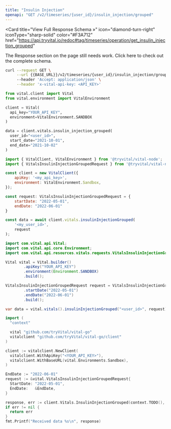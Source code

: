 ```yaml
---
title: "Insulin Injection"
openapi: "GET /v2/timeseries/{user_id}/insulin_injection/grouped"
---
```


<Card
  title="View Full Response Schema »"
  icon="diamond-turn-right"
  iconType="sharp-solid"
  color="#F3A712"
  href="https://api.tryvital.io/redoc#tag/timeseries/operation/get_insulin_injection_grouped"
>
  The Response section on the page still needs work. Click here to check out the complete schema.
</Card>

<RequestExample>

```bash cURL
curl --request GET \
     --url {{BASE_URL}}/v2/timeseries/{user_id}/insulin_injection/grouped?start_date={{START_DATE}}&end_date={{END_DATE}} \
     --header 'Accept: application/json' \
     --header 'x-vital-api-key: <API_KEY>'
```

```python Python
from vital.client import Vital
from vital.environment import VitalEnvironment

client = Vital(
  api_key="YOUR_API_KEY",
  environment=VitalEnvironment.SANDBOX
)

data = client.vitals.insulin_injection_grouped(
  user_id="<user_id>", 
  start_date="2021-10-01", 
  end_date="2021-10-02"
)
```

```javascript Node
import { VitalClient, VitalEnvironment } from '@tryvital/vital-node';
import { VitalsInsulinInjectionGroupedRequest } from '@tryvital/vital-node/api/resources/vitals';

const client = new VitalClient({
    apiKey: '<my_api_key>',
    environment: VitalEnvironment.Sandbox,
});

const request: VitalsInsulinInjectionGroupedRequest = {
    startDate: "2022-05-01",
    endDate: "2022-06-01"
}

const data = await client.vitals.insulinInjectionGrouped(
    '<my_user_id>',
    request
);
```

```java Java
import com.vital.api.Vital;
import com.vital.api.core.Environment;
import com.vital.api.resources.vitals.requests.VitalsInsulinInjectionGroupedRequest;

Vital vital = Vital.builder()
        .apiKey("YOUR_API_KEY")
        .environment(Environment.SANDBOX)
        .build();

VitalsInsulinInjectionGroupedRequest request = VitalsInsulinInjectionGroupedRequest.builder()
        .startDate("2022-05-01")
        .endDate("2022-06-01")
        .build();

var data = vital.vitals().insulinInjectionGrouped("<user_id>", request);
```

```go Go
import (
  "context"

  vital "github.com/tryVital/vital-go"
  vitalclient "github.com/tryVital/vital-go/client"
)

client := vitalclient.NewClient(
  vitalclient.WithApiKey("<YOUR_API_KEY>"),
  vitalclient.WithBaseURL(vital.Environments.Sandbox),
)

EndDate := "2022-06-01"
request := &vital.VitalsInsulinInjectionGroupedRequest{
  StartDate: "2022-05-01",
  EndDate:   &EndDate,
}

response, err := client.Vitals.InsulinInjectionGrouped(context.TODO(), "*", request)
if err != nil {
  return err
}
fmt.Printf("Received data %s\n", response)
```

</RequestExample>
